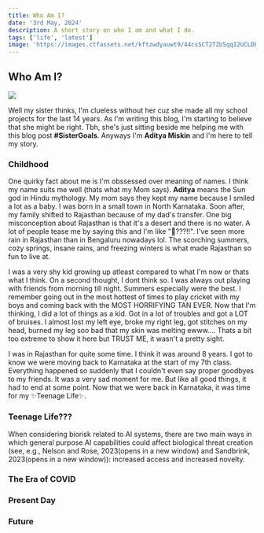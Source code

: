 ```yaml
---
title: Who Am I?
date: '3rd May, 2024'
description: A short story on who I am and what I do.
tags: ['life', 'latest']
image: 'https://images.ctfassets.net/kftzwdyauwt9/44csSCT2TZUSqqI2UCLDF9/153e0192aeb75b2322007085c1009bc0/AGI2.png?w=1200&q=90&fm=jpg'
---
```


## Who Am I?

<img
	src='https://images.ctfassets.net/kftzwdyauwt9/44csSCT2TZUSqqI2UCLDF9/153e0192aeb75b2322007085c1009bc0/AGI2.png?w=1200&q=90&fm=jpg'
	className='object-cover'
/>

Well my sister thinks, I'm clueless without her cuz she made all my school projects for the last 14 years. As I'm writing this blog, I'm starting to believe that she might be right. Tbh, she's just sitting beside me helping me with this blog post **#SisterGoals**. Anyways I'm **Aditya Miskin** and I'm here to tell my story.

### Childhood

One quirky fact about me is I'm obssessed over meaning of names. I think my name suits me well (thats what my Mom says). **Aditya** means the Sun god in Hindu mythology. My mom says they kept my name because I smiled a lot as a baby. I was born in a small town in North Karnataka. Soon after, my family shifted to Rajasthan because of my dad's transfer. One big misconception about Rajasthan is that it's a desert and there is no water. A lot of people tease me by saying this and I'm like "🤨???!!". I've seen more rain in Rajasthan than in Bengaluru nowadays lol. The scorching summers, cozy springs, insane rains, and freezing winters is what made Rajasthan so fun to live at.

I was a very shy kid growing up atleast compared to what I'm now or thats what I think. On a second thought, I dont think so. I was always out playing with friends from morning till night. Summers especially were the best. I remember going out in the most hottest of times to play cricket with my boys and coming back with the MOST HORRIFYING TAN EVER. Now that I'm thinking, I did a lot of things as a kid. Got in a lot of troubles and got a LOT of bruises. I almost lost my left eye, broke my right leg, got stitches on my head, burned my leg soo bad that my skin was melting ewww.... Thats a bit too extreme to show it here but TRUST ME, it wasn't a pretty sight.

I was in Rajasthan for quite some time. I think it was around 8 years. I got to know we were moving back to Karnataka at the start of my 7th class. Everything happened so suddenly that I couldn't even say proper goodbyes to my friends. It was a very sad moment for me. But like all good things, it had to end at some point. Now that we were back in Karnataka, it was time for my ✨Teenage Life✨.

### Teenage Life???

When considering biorisk related to AI systems, there are two main ways in which general purpose AI capabilities could affect biological threat creation (see, e.g., Nelson and Rose, 2023(opens in a new window) and Sandbrink, 2023(opens in a new window)): increased access and increased novelty.

### The Era of COVID

### Present Day

### Future
